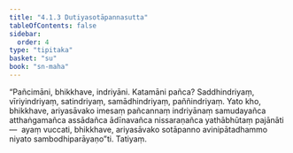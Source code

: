 ```yaml
---
title: "4.1.3 Dutiyasotāpannasutta"
tableOfContents: false
sidebar:
  order: 4
type: "tipitaka"
basket: "su"
book: "sn-maha"
---
```



<DynamicBreadcrumb />

<Division number="473" book="sn-maha" bookNo="14" page="170">

<Paragraph number="1004" book="sn-maha">
“Pañcimāni, bhikkhave, indriyāni. Katamāni pañca? Saddhindriyaṃ, vīriyindriyaṃ, satindriyaṃ, samādhindriyaṃ, paññindriyaṃ. Yato kho, bhikkhave, ariyasāvako imesaṃ pañcannaṃ indriyānaṃ samudayañca atthaṅgamañca assādañca ādīnavañca nissaraṇañca yathābhūtaṃ pajānāti—  ayaṃ vuccati, bhikkhave, ariyasāvako sotāpanno avinipātadhammo niyato sambodhiparāyaṇo”ti.

</Paragraph>
</Division>

<Paragraph number="1005" type="center" book="sn-maha">
Tatiyaṃ.
</Paragraph>